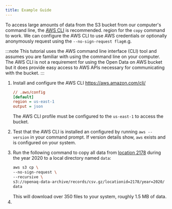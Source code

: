 ```yaml
---
title: Example Guide
---
```


To access large amounts of data from the S3 bucket from our computer's command
line, the [AWS CLI](https://aws.amazon.com/cli/) is recommended.  region for the
`copy` command to work. We can configure the AWS CLI to use AWS credentials or
optionally anonymously request using the `--no-sign-request flag`e.g. 

:::note
This tutorial uses the AWS command line interface (CLI) tool and assumes you are
familiar with using the command line on your computer. The AWS CLI is not a
requirement for using the Open Data on AWS bucket but it does provide easy
access to AWS APIs necessary for communicating with the bucket.
:::



<Steps>

1. Install and configure the AWS CLI
    https://aws.amazon.com/cli/

    ```ini
    // .aws/config
    [default]
    region = us-east-1
    output = json
    ```

    The AWS CLI profile must be configured to the `us-east-1` to access the bucket.

2. Test that the AWS CLI is installed an configured by running `aws --version` in your command prompt. If version details show, `aws` exists and is configured on your system.

3. Run the following command to copy all data from [location 2178](https://explore.openaq.org/locations/2178) during the year 2020 to a local directory named `data`:

    ```sh
    aws s3 cp \
    --no-sign-request \
    --recursive \
    s3://openaq-data-archive/records/csv.gz/locationid=2178/year=2020/ \
    data
    ```
    <Aside type="caution" title="Warning">
    This will download over 350 files to your system, roughly 1.5 MB of data.
    </Aside>


6.

</Steps>